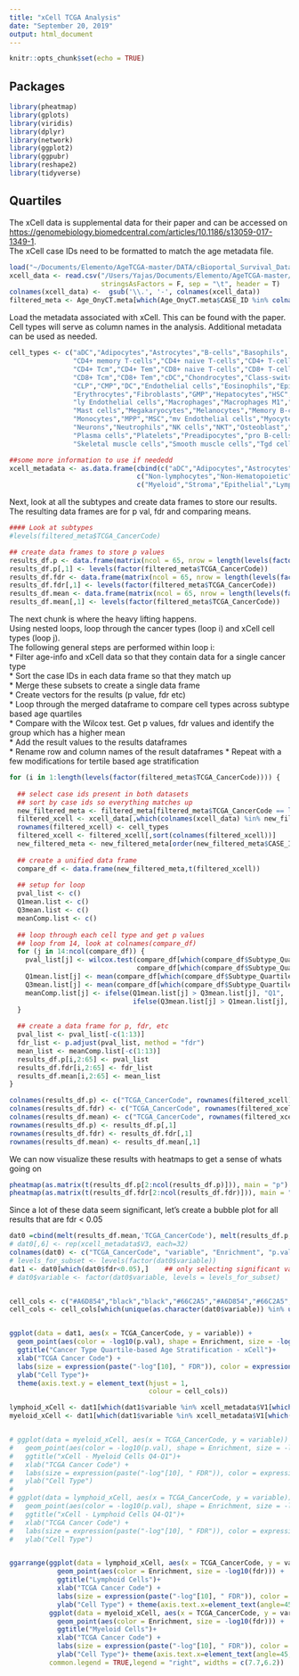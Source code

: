 ```yaml
---
title: "xCell TCGA Analysis"
date: "September 20, 2019"
output: html_document
---
```


```r
knitr::opts_chunk$set(echo = TRUE)
```
## Packages

```r
library(pheatmap)
library(gplots)
library(viridis)
library(dplyr)
library(network)
library(ggplot2)
library(ggpubr)
library(reshape2)
library(tidyverse)
```

## Quartiles 
The xCell data is supplemental data for their paper and can be accessed on <https://genomebiology.biomedcentral.com/articles/10.1186/s13059-017-1349-1>.  
The xCell case IDs need to be formatted to match the age metadata file.  

```r
load("~/Documents/Elemento/AgeTCGA-master/DATA/cBioportal_Survival_Data/age_metadata.RData")
xcell_data <- read.csv("/Users/Yajas/Documents/Elemento/AgeTCGA-master/DATA/Deconvolution and ssGSEA/xCell_TCGA_RSEM.txt", 
                       stringsAsFactors = F, sep = "\t", header = T)
colnames(xcell_data) <-  gsub('\\.', '-', colnames(xcell_data))
filtered_meta <- Age_OnyCT.meta[which(Age_OnyCT.meta$CASE_ID %in% colnames(xcell_data)),]
```

Load the metadata associated with xCell. This can be found with the paper.  
Cell types will serve as column names in the analysis. Additional metadata can be used as needed.  

```` r
cell_types <- c("aDC","Adipocytes","Astrocytes","B-cells","Basophils",
                "CD4+ memory T-cells","CD4+ naive T-cells","CD4+ T-cells",
                "CD4+ Tcm","CD4+ Tem","CD8+ naive T-cells","CD8+ T-cells",
                "CD8+ Tcm","CD8+ Tem","cDC","Chondrocytes","Class-switched memory B-cells",
                "CLP","CMP","DC","Endothelial cells","Eosinophils","Epithelial cells",
                "Erythrocytes","Fibroblasts","GMP","Hepatocytes","HSC","iDC","Keratinocytes",
                "ly Endothelial cells","Macrophages","Macrophages M1","Macrophages M2",
                "Mast cells","Megakaryocytes","Melanocytes","Memory B-cells","MEP","Mesangial cells",
                "Monocytes","MPP","MSC","mv Endothelial cells","Myocytes","naive B-cells",
                "Neurons","Neutrophils","NK cells","NKT","Osteoblast","pDC","Pericytes",
                "Plasma cells","Platelets","Preadipocytes","pro B-cells","Sebocytes",
                "Skeletal muscle cells","Smooth muscle cells","Tgd cells","Th1 cells","Th2 cells","Tregs")

##some more information to use if neededd
xcell_metadata <- as.data.frame(cbind(c("aDC","Adipocytes","Astrocytes","B-cells","Basophils","CD4+ memory T-cells","CD4+ naive T-cells","CD4+ T-cells","CD4+ Tcm","CD4+ Tem","CD8+ naive T-cells","CD8+ T-cells","CD8+ Tcm","CD8+ Tem","cDC","Chondrocytes","Class-switched memory B-cells","CLP","CMP","DC","Endothelial cells","Eosinophils","Epithelial cells","Erythrocytes","Fibroblasts","GMP","Hepatocytes","HSC","iDC","Keratinocytes","ly Endothelial cells","Macrophages","Macrophages M1","Macrophages M2","Mast cells","Megakaryocytes","Melanocytes","Memory B-cells","MEP","Mesangial cells","Monocytes","MPP","MSC","mv Endothelial cells","Myocytes","naive B-cells","Neurons","Neutrophils","NK cells","NKT","Osteoblast","pDC","Pericytes","Plasma cells","Platelets","Preadipocytes","pro B-cells","Sebocytes","Skeletal muscle cells","Smooth muscle cells","Tgd cells","Th1 cells","Th2 cells","Tregs"),
                                c("Non-lymphocytes","Non-Hematopoietic","Non-Hematopoietic","Lymphocytes","Non-lymphocytes","Lymphocytes","Lymphocytes","Lymphocytes","Lymphocytes","Lymphocytes","Lymphocytes","Lymphocytes","Lymphocytes","Lymphocytes","Non-lymphocytes","Non-Hematopoietic","Lymphocytes","HSC","HSC","Non-lymphocytes","Non-Hematopoietic","Non-lymphocytes","Non-Hematopoietic","HSC","Non-Hematopoietic","HSC","Non-Hematopoietic","HSC","Non-lymphocytes","Non-Hematopoietic","Non-Hematopoietic","Non-lymphocytes","Non-lymphocytes","Non-lymphocytes","Non-lymphocytes","HSC","Non-Hematopoietic","Lymphocytes","HSC","Non-Hematopoietic","Non-lymphocytes","HSC","Non-Hematopoietic","Non-Hematopoietic","Non-Hematopoietic","Lymphocytes","Non-Hematopoietic","Non-lymphocytes","Lymphocytes","Lymphocytes","Non-Hematopoietic","Non-lymphocytes","Non-Hematopoietic","Lymphocytes","Non-lymphocytes","Non-Hematopoietic","Lymphocytes","Non-Hematopoietic","Non-Hematopoietic","Non-Hematopoietic","Lymphocytes","Lymphocytes","Lymphocytes","Lymphocytes"),
                                c("Myeloid","Stroma","Epithelial","Lymphoid","Myeloid","Lymphoid","Lymphoid","Lymphoid","Lymphoid","Lymphoid","Lymphoid","Lymphoid","Lymphoid","Lymphoid","Myeloid","Stroma","Lymphoid","HSC","HSC","Myeloid","Stroma","Myeloid","Epithelial","HSC","Stroma","HSC","Epithelial","HSC","Myeloid","Epithelial","Stroma","Myeloid","Myeloid","Myeloid","Myeloid","HSC","Epithelial","Lymphoid","HSC","Stroma","Myeloid","HSC","Stroma","Stroma","Stroma","Lymphoid","Epithelial","Myeloid","Lymphoid","Lymphoid","Stroma","Myeloid","Stroma","Lymphoid","HSC","Stroma","Lymphoid","Epithelial","Stroma","Stroma","Lymphoid","Lymphoid","Lymphoid","Lymphoid")), stringsAsFactors = F)
````
  
Next, look at all the subtypes and create data frames to store our results.  
The resulting data frames are for p val, fdr and comparing means.  

```` r
#### Look at subtypes
#levels(filtered_meta$TCGA_CancerCode)

## create data frames to store p values
results_df.p <- data.frame(matrix(ncol = 65, nrow = length(levels(factor(filtered_meta$TCGA_CancerCode)))))
results_df.p[,1] <- levels(factor(filtered_meta$TCGA_CancerCode))
results_df.fdr <- data.frame(matrix(ncol = 65, nrow = length(levels(factor(filtered_meta$TCGA_CancerCode)))))
results_df.fdr[,1] <- levels(factor(filtered_meta$TCGA_CancerCode))
results_df.mean <- data.frame(matrix(ncol = 65, nrow = length(levels(factor(filtered_meta$TCGA_CancerCode)))))
results_df.mean[,1] <- levels(factor(filtered_meta$TCGA_CancerCode))
````
  
The next chunk is where the heavy lifting happens.  
Using nested loops, loop through the cancer types (loop i) and xCell cell types (loop j).    
\n
The following general steps are performed within loop i:  
* Filter age-info and xCell data so that they contain data for a single cancer type  
* Sort the case IDs in each data frame so that they match up  
* Merge these subsets to create a single data frame  
* Create vectors for the results (p value, fdr etc)  
* Loop through the merged dataframe to compare cell types across subtype based age quartiles  
* Compare with the Wilcox test. Get p values, fdr values and identify the group which has a higher mean  
* Add the result values to the results dataframes  
* Rename row and column names of the result dataframes 
* Repeat with a few modifications for tertile based age stratification  

````r
  
for (i in 1:length(levels(factor(filtered_meta$TCGA_CancerCode)))) {
  
  ## select case ids present in both datasets
  ## sort by case ids so everything matches up
  new_filtered_meta <- filtered_meta[filtered_meta$TCGA_CancerCode == levels(factor(filtered_meta$TCGA_CancerCode))[i],]
  filtered_xcell <- xcell_data[,which(colnames(xcell_data) %in% new_filtered_meta$CASE_ID)]
  rownames(filtered_xcell) <- cell_types
  filtered_xcell <- filtered_xcell[,sort(colnames(filtered_xcell))]
  new_filtered_meta <- new_filtered_meta[order(new_filtered_meta$CASE_ID),]
  
  ## create a unified data frame
  compare_df <- data.frame(new_filtered_meta,t(filtered_xcell))
  
  ## setup for loop
  pval_list <- c()
  Q1mean.list <- c()
  Q3mean.list <- c()
  meanComp.list <- c()
  
  ## loop through each cell type and get p values
  ## loop from 14, look at colnames(compare_df)
  for (j in 14:ncol(compare_df)) {
    pval_list[j] <- wilcox.test(compare_df[which(compare_df$Subtype_Quartile == "Q1"),j],
                                compare_df[which(compare_df$Subtype_Quartile == "Q4"),j])$p.value
    Q1mean.list[j] <- mean(compare_df[which(compare_df$Subtype_Quartile == "Q1"),j])
    Q3mean.list[j] <- mean(compare_df[which(compare_df$Subtype_Quartile == "Q4"),j])
    meanComp.list[j] <- ifelse(Q1mean.list[j] > Q3mean.list[j], "Q1", 
                               ifelse(Q3mean.list[j] > Q1mean.list[j], "Q4", "Q1 =Q4"))
  }
  
  ## create a data frame for p, fdr, etc
  pval_list <- pval_list[-c(1:13)]
  fdr_list <- p.adjust(pval_list, method = "fdr")
  mean_list <- meanComp.list[-c(1:13)]
  results_df.p[i,2:65] <- pval_list
  results_df.fdr[i,2:65] <- fdr_list
  results_df.mean[i,2:65] <- mean_list
}

colnames(results_df.p) <- c("TCGA_CancerCode", rownames(filtered_xcell))
colnames(results_df.fdr) <- c("TCGA_CancerCode", rownames(filtered_xcell))
colnames(results_df.mean) <- c("TCGA_CancerCode", rownames(filtered_xcell))
rownames(results_df.p) <- results_df.p[,1]
rownames(results_df.fdr) <- results_df.fdr[,1]
rownames(results_df.mean) <- results_df.mean[,1]
````

We can now visualize these results with heatmaps to get a sense of whats going on  

````r
pheatmap(as.matrix(t(results_df.p[2:ncol(results_df.p)])), main = "p")
pheatmap(as.matrix(t(results_df.fdr[2:ncol(results_df.fdr)])), main = "fdr")
````

Since a lot of these data seem significant, let's create a bubble plot for all results that are fdr < 0.05  

````r
dat0 =cbind(melt(results_df.mean,'TCGA_CancerCode'), melt(results_df.p,'TCGA_CancerCode')[,3], melt(results_df.fdr,'TCGA_CancerCode')[,3])
# dat0[,6] <- rep(xcell_metadata$V3, each=32)
colnames(dat0) <- c("TCGA_CancerCode", "variable", "Enrichment", "p.val", "fdr")
# levels_for_subset <- levels(factor(dat0$variable))
dat1 <- dat0[which(dat0$fdr<0.05),]    ## only selecting significant values
# dat0$variable <- factor(dat0$variable, levels = levels_for_subset)


cell_cols <- c("#A6D854","black","black","#66C2A5","#A6D854","#66C2A5","#66C2A5","#66C2A5","#66C2A5","#66C2A5","#66C2A5","#66C2A5","#66C2A5","#66C2A5","#A6D854","black","#66C2A5","black","black","#A6D854","black","#A6D854","black","black","black","black","black","black","#A6D854","black","black","#A6D854","#A6D854","#A6D854","#A6D854","black","black","#66C2A5","black","black","#A6D854","black","black","black","black","#66C2A5","black","#A6D854","#66C2A5","#66C2A5","black","#A6D854","black","#66C2A5","black","black","#66C2A5","black","black","black","#66C2A5","#66C2A5","#66C2A5","#66C2A5")
cell_cols <- cell_cols[which(unique(as.character(dat0$variable)) %in% unique(as.character(dat1$variable)))]


ggplot(data = dat1, aes(x = TCGA_CancerCode, y = variable)) +
  geom_point(aes(color = -log10(p.val), shape = Enrichment, size = -log10(fdr))) +
  ggtitle("Cancer Type Quartile-based Age Stratification - xCell")+
  xlab("TCGA Cancer Code") +
  labs(size = expression(paste("-log"[10], " FDR")), color = expression(paste("-log"[10], " p.value"))) + 
  ylab("Cell Type")+
  theme(axis.text.y = element_text(hjust = 1,
                                   colour = cell_cols))

lymphoid_xCell <- dat1[which(dat1$variable %in% xcell_metadata$V1[which(xcell_metadata$V3 == "Lymphoid")]),]
myeloid_xCell <- dat1[which(dat1$variable %in% xcell_metadata$V1[which(xcell_metadata$V3 == "Myeloid")]),]


# ggplot(data = myeloid_xCell, aes(x = TCGA_CancerCode, y = variable)) +
#   geom_point(aes(color = -log10(p.val), shape = Enrichment, size = -log10(fdr))) +
#   ggtitle("xCell - Myeloid Cells Q4-Q1")+
#   xlab("TCGA Cancer Code") +
#   labs(size = expression(paste("-log"[10], " FDR")), color = expression(paste("-log"[10], " p.value"))) + 
#   ylab("Cell Type")
# 
# ggplot(data = lymphoid_xCell, aes(x = TCGA_CancerCode, y = variable)) +
#   geom_point(aes(color = -log10(p.val), shape = Enrichment, size = -log10(fdr))) +
#   ggtitle("xCell - Lymphoid Cells Q4-Q1")+
#   xlab("TCGA Cancer Code") +
#   labs(size = expression(paste("-log"[10], " FDR")), color = expression(paste("-log"[10], " p.value"))) + 
#   ylab("Cell Type")


ggarrange(ggplot(data = lymphoid_xCell, aes(x = TCGA_CancerCode, y = variable)) +
            geom_point(aes(color = Enrichment, size = -log10(fdr))) +
            ggtitle("Lymphoid Cells")+
            xlab("TCGA Cancer Code") +
            labs(size = expression(paste("-log"[10], " FDR")), color = "Enrichment") + 
            ylab("Cell Type") + theme(axis.text.x=element_text(angle=45, hjust=1)),
          ggplot(data = myeloid_xCell, aes(x = TCGA_CancerCode, y = variable)) +
            geom_point(aes(color = Enrichment, size = -log10(fdr))) +
            ggtitle("Myeloid Cells")+
            xlab("TCGA Cancer Code") +
            labs(size = expression(paste("-log"[10], " FDR")), color = expression(paste("-log"[10], " p.value"))) + 
            ylab("Cell Type")+ theme(axis.text.x=element_text(angle=45, hjust=1)),
          common.legend = TRUE,legend = "right", widths = c(7.7,6.2))

````
